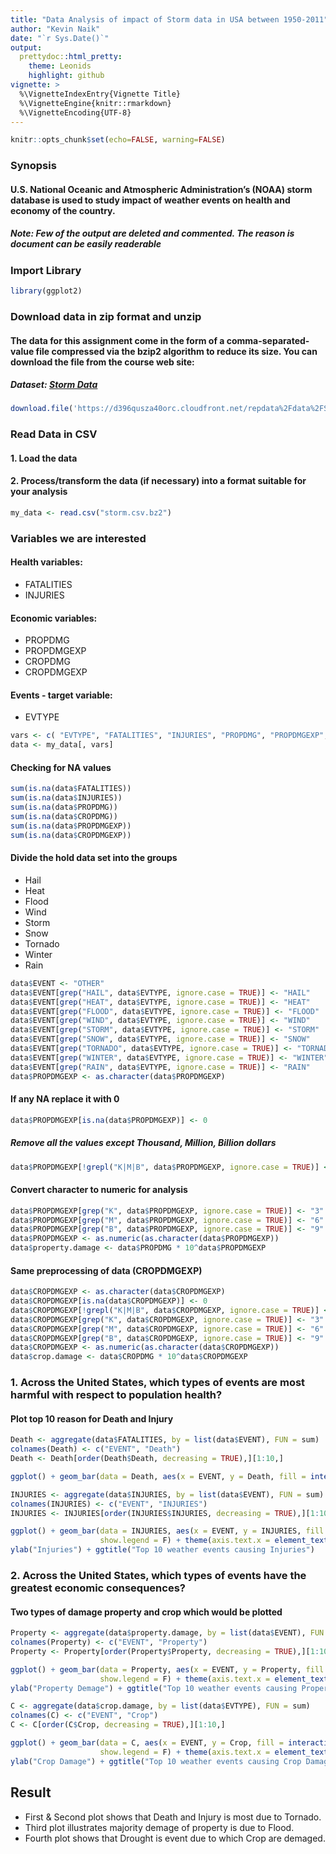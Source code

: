 ```yaml
---
title: "Data Analysis of impact of Storm data in USA between 1950-2011"
author: "Kevin Naik"
date: "`r Sys.Date()`"
output:
  prettydoc::html_pretty:
    theme: Leonids
    highlight: github
vignette: >
  %\VignetteIndexEntry{Vignette Title}
  %\VignetteEngine{knitr::rmarkdown}
  %\VignetteEncoding{UTF-8}
---
```

```r
knitr::opts_chunk$set(echo=FALSE, warning=FALSE)
```
### Synopsis
#### U.S. National Oceanic and Atmospheric Administration’s (NOAA) storm database is used to study impact of weather events on health and economy of the country.
##### Note: Few of the output are deleted and commented. The reason is document can be easily readerable

### Import Library

```r
library(ggplot2) 
```

### Download data in zip format and unzip
#### The data for this assignment come in the form of a comma-separated-value file compressed via the bzip2 algorithm to reduce its size. You can download the file from the course web site:

##### Dataset: [Storm Data](https://d396qusza40orc.cloudfront.net/repdata%2Fdata%2FStormData.csv.bz2)
```r
download.file('https://d396qusza40orc.cloudfront.net/repdata%2Fdata%2FStormData.csv.bz2','storm.csv.bz2',method = "auto", quiet=FALSE)
```
### Read Data in CSV
#### 1. Load the data 
#### 2. Process/transform the data (if necessary) into a format suitable for your analysis
```r
my_data <- read.csv("storm.csv.bz2")
```
### Variables we are interested 
#### Health variables:
* FATALITIES
* INJURIES

#### Economic variables:
* PROPDMG
* PROPDMGEXP
* CROPDMG
* CROPDMGEXP

#### Events - target variable:
* EVTYPE
```r
vars <- c( "EVTYPE", "FATALITIES", "INJURIES", "PROPDMG", "PROPDMGEXP", "CROPDMG", "CROPDMGEXP")
data <- my_data[, vars]
```
#### Checking for NA values 
```r
sum(is.na(data$FATALITIES))
sum(is.na(data$INJURIES))
sum(is.na(data$PROPDMG))
sum(is.na(data$CROPDMG))
sum(is.na(data$PROPDMGEXP))
sum(is.na(data$CROPDMGEXP))
```
#### Divide the hold data set into the groups 
* Hail
* Heat
* Flood
* Wind
* Storm
* Snow
* Tornado
* Winter
* Rain
```r
data$EVENT <- "OTHER"
data$EVENT[grep("HAIL", data$EVTYPE, ignore.case = TRUE)] <- "HAIL"
data$EVENT[grep("HEAT", data$EVTYPE, ignore.case = TRUE)] <- "HEAT"
data$EVENT[grep("FLOOD", data$EVTYPE, ignore.case = TRUE)] <- "FLOOD"
data$EVENT[grep("WIND", data$EVTYPE, ignore.case = TRUE)] <- "WIND"
data$EVENT[grep("STORM", data$EVTYPE, ignore.case = TRUE)] <- "STORM"
data$EVENT[grep("SNOW", data$EVTYPE, ignore.case = TRUE)] <- "SNOW"
data$EVENT[grep("TORNADO", data$EVTYPE, ignore.case = TRUE)] <- "TORNADO"
data$EVENT[grep("WINTER", data$EVTYPE, ignore.case = TRUE)] <- "WINTER"
data$EVENT[grep("RAIN", data$EVTYPE, ignore.case = TRUE)] <- "RAIN"
data$PROPDMGEXP <- as.character(data$PROPDMGEXP)
```
#### If any NA replace it with 0
```r
data$PROPDMGEXP[is.na(data$PROPDMGEXP)] <- 0
```
##### Remove all the values except Thousand, Million, Billion dollars
```r
data$PROPDMGEXP[!grepl("K|M|B", data$PROPDMGEXP, ignore.case = TRUE)] <- 0
```
#### Convert character to numeric for analysis
```r
data$PROPDMGEXP[grep("K", data$PROPDMGEXP, ignore.case = TRUE)] <- "3"
data$PROPDMGEXP[grep("M", data$PROPDMGEXP, ignore.case = TRUE)] <- "6"
data$PROPDMGEXP[grep("B", data$PROPDMGEXP, ignore.case = TRUE)] <- "9"
data$PROPDMGEXP <- as.numeric(as.character(data$PROPDMGEXP))
data$property.damage <- data$PROPDMG * 10^data$PROPDMGEXP
```
#### Same preprocessing of data (CROPDMGEXP)
```r
data$CROPDMGEXP <- as.character(data$CROPDMGEXP)
data$CROPDMGEXP[is.na(data$CROPDMGEXP)] <- 0
data$CROPDMGEXP[!grepl("K|M|B", data$CROPDMGEXP, ignore.case = TRUE)] <- 0
data$CROPDMGEXP[grep("K", data$CROPDMGEXP, ignore.case = TRUE)] <- "3"
data$CROPDMGEXP[grep("M", data$CROPDMGEXP, ignore.case = TRUE)] <- "6"
data$CROPDMGEXP[grep("B", data$CROPDMGEXP, ignore.case = TRUE)] <- "9"
data$CROPDMGEXP <- as.numeric(as.character(data$CROPDMGEXP))
data$crop.damage <- data$CROPDMG * 10^data$CROPDMGEXP
```
### 1. Across the United States, which types of events are most harmful with respect to population health?
#### Plot top 10 reason for Death and Injury 
```r
Death <- aggregate(data$FATALITIES, by = list(data$EVENT), FUN = sum)
colnames(Death) <- c("EVENT", "Death")
Death <- Death[order(Death$Death, decreasing = TRUE),][1:10,]
```
```r
ggplot() + geom_bar(data = Death, aes(x = EVENT, y = Death, fill = interaction(Death, EVENT)), stat = "identity", show.legend = F) + theme(axis.text.x = element_text(angle = 45, hjust = 1)) + xlab("Event") + ylab("Death") + ggtitle("Top 10 weather events causing Fatalities")
```
```r
INJURIES <- aggregate(data$INJURIES, by = list(data$EVENT), FUN = sum)
colnames(INJURIES) <- c("EVENT", "INJURIES")
INJURIES <- INJURIES[order(INJURIES$INJURIES, decreasing = TRUE),][1:10,]
```
```r
ggplot() + geom_bar(data = INJURIES, aes(x = EVENT, y = INJURIES, fill = interaction(INJURIES, EVENT)), stat = "identity", 
                    show.legend = F) + theme(axis.text.x = element_text(angle = 45, hjust = 1)) + xlab("Event") + 
ylab("Injuries") + ggtitle("Top 10 weather events causing Injuries")
```

### 2. Across the United States, which types of events have the greatest economic consequences?
#### Two types of damage property and crop which would be plotted
```r
Property <- aggregate(data$property.damage, by = list(data$EVENT), FUN = sum)
colnames(Property) <- c("EVENT", "Property")
Property <- Property[order(Property$Property, decreasing = TRUE),][1:10,]
```
```r
ggplot() + geom_bar(data = Property, aes(x = EVENT, y = Property, fill = interaction(Property, EVENT)), stat = "identity", 
                    show.legend = F) + theme(axis.text.x = element_text(angle = 45, hjust = 1)) + xlab("Event") + 
ylab("Property Demage") + ggtitle("Top 10 weather events causing Property Damages")
```
```r
C <- aggregate(data$crop.damage, by = list(data$EVTYPE), FUN = sum)
colnames(C) <- c("EVENT", "Crop")
C <- C[order(C$Crop, decreasing = TRUE),][1:10,]
```
```r
ggplot() + geom_bar(data = C, aes(x = EVENT, y = Crop, fill = interaction(Crop, EVENT)), stat = "identity", 
                    show.legend = F) + theme(axis.text.x = element_text(angle = 45, hjust = 1)) + xlab("Event") + 
ylab("Crop Damage") + ggtitle("Top 10 weather events causing Crop Damages")
```

## Result
* First & Second plot shows that Death and Injury is most due to Tornado.
* Third plot illustrates majority demage of property is due to Flood.
* Fourth plot shows that Drought is event due to which Crop are demaged.